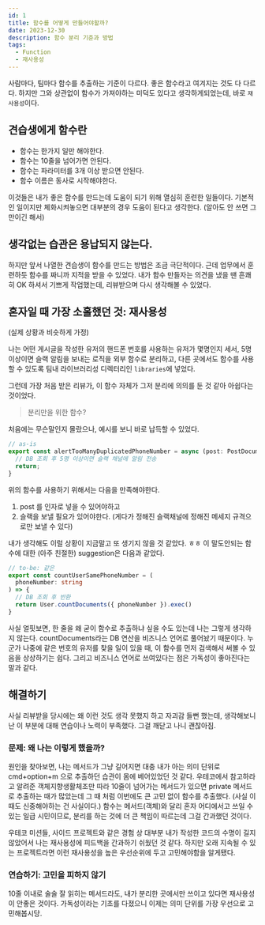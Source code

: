```yaml
---
id: 1
title: 함수를 어떻게 만들어야할까?
date: 2023-12-30
description: 함수 분리 기준과 방법
tags:
  - Function
  - 재사용성
---
```


사람마다, 팀마다 함수를 추출하는 기준이 다르다.
좋은 함수라고 여겨지는 것도 다 다르다.
하지만 그와 상관없이 함수가 가져야하는 미덕도 있다고 생각하게되었는데, 바로 `재사용성`이다.

## 견습생에게 함수란

- 함수는 한가지 일만 해야한다.
- 함수는 10줄을 넘어가면 안된다.
- 함수는 파라미터를 3개 이상 받으면 안된다.
- 함수 이름은 동사로 시작해야한다.

이것들은 내가 좋은 함수를 만드는데 도움이 되기 위해 열심히 훈련한 일들이다.
기본적인 일이지만 체화시켜놓으면 대부분의 경우 도움이 된다고 생각한다. (알아도 안 쓰면 그만이긴 해서)

## 생각없는 습관은 용납되지 않는다.

하지만 앞서 나열한 견습생이 함수를 만드는 방법은 조금 극단적이다.
근데 업무에서 훈련하듯 함수를 짜니까 지적을 받을 수 있었다.
내가 함수 만들자는 의견을 냈을 땐 흔쾌히 OK 하셔서 기쁘게 작업했는데, 리뷰받으며 다시 생각해볼 수 있었다.

## 혼자일 때 가장 소홀했던 것: 재사용성

(실제 상황과 비슷하게 가정)

나는 어떤 게시글을 작성한 유저의 핸드폰 번호를 사용하는 유저가 몇명인지 세서, 5명 이상이면 슬랙 알림을 보내는 로직을 외부 함수로 분리하고,
다른 곳에서도 함수를 사용할 수 있도록 팀내 라이브러리성 디렉터리인 `libraries`에 넣었다.

그런데 가장 처음 받은 리뷰가, 이 함수 자체가 그저 분리에 의의를 둔 것 같아 아쉽다는 것이었다.

> 분리만을 위한 함수?

처음에는 무슨말인지 몰랐으나, 예시를 보니 바로 납득할 수 있었다.

```typescript
// as-is
export const alertTooManyDuplicatedPhoneNumber = async (post: PostDocument) => {
  // DB 조회 후 5명 이상이면 슬랙 채널에 알림 전송
  return;
}
```

위의 함수를 사용하기 위해서는 다음을 만족해야한다.

1. post 를 인자로 넣을 수 있어야하고
2. 슬랙을 보낼 필요가 있어야한다. (게다가 정해진 슬랙채널에 정해진 메세지 규격으로만 보낼 수 있다)

내가 생각해도 이럴 상황이 지금말고 또 생기지 않을 것 같았다.
ㅎㅎ 이 말도안되는 함수에 대한 (아주 친절한) suggestion은 다음과 같았다.

```typescript
// to-be: 같은
export const countUserSamePhoneNumber = (
  phoneNumber: string
) => {
  // DB 조회 후 반환
  return User.countDocuments({ phoneNumber }).exec()
}
```

사실 얼핏보면, 한 줄을 왜 굳이 함수로 추출하냐 싶을 수도 있는데 나는 그렇게 생각하지 않는다.
countDocuments라는 DB 연산을 비즈니스 언어로 풀어놨기 때문이다.
누군가 나중에 같은 번호의 유저를 찾을 일이 있을 때, 이 함수를 먼저 검색해서 써볼 수 있음을 상상하기는 쉽다.
그리고 비즈니스 언어로 쓰여있다는 점은 가독성이 좋아진다는 말과 같다.

## 해결하기

사실 리뷰받을 당시에는 왜 이런 것도 생각 못했지 하고 자괴감 들뻔 했는데,
생각해보니 난 이 부분에 대해 연습이나 노력이 부족했다. 그걸 깨닫고 나니 괜찮아짐.

### 문제: 왜 나는 이렇게 했을까?

원인을 찾아보면, 나는 메서드가 그냥 길어지면 대충 내가 아는 의미 단위로 cmd+option+m 으로 추출하던 습관이 몸에 베어있었던 것 같다.
우테코에서 참고하라고 알려준 객체지향생활체조만 따라 10줄이 넘어가는 메서드가 있으면 private 메서드로 추출하는 때가 많았는데
그 때 처럼 이번에도 큰 고민 없이 함수를 추출했다. (사실 이 때도 신중해야하는 건 사실이다.)
함수는 메서드(객체)와 달리 혼자 어디에서고 쓰일 수 있는 일급 시민이므로, 분리를 하는 것에 더 큰 책임이 따르는데 그걸 간과했던 것이다.

우테코 미션들, 사이드 프로젝트와 같은 경험 상 대부분 내가 작성한 코드의 수명이 길지 않았어서 나는 재사용성에 피드백을 간과하기 쉬웠던 것 같다.
하지만 오래 지속될 수 있는 프로젝트라면 이런 재사용성을 높은 우선순위에 두고 고민해야함을 알게됐다.

### 연습하기: 고민을 피하지 않기

10줄 이내로 술술 잘 읽히는 메서드라도, 내가 분리한 곳에서만 쓰이고 있다면 재사용성이 안좋은 것이다.
가독성이라는 기초를 다졌으니 이제는 의미 단위를 가장 우선으로 고민해봅시당.

